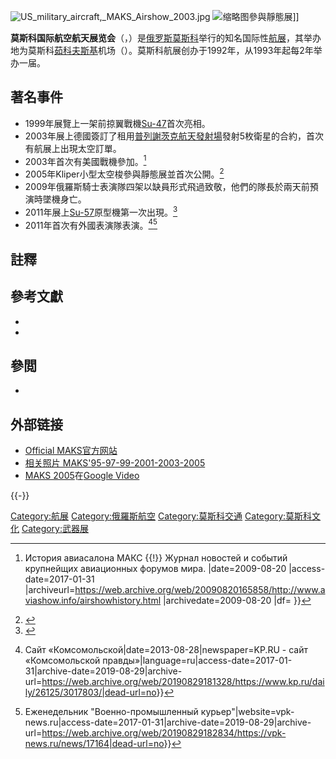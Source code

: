 {{Infobox recurring event
| name= МАКС-- Международный авиационно-космический салон<br/>莫斯科國際航空航天展覽會
| image= [[File:MAKS_Airshow_2015.jpg|300px]]
| caption= MAKS-2015
| status= 2年一度，定期舉辦
| genre= 航展
| dates= 
| frequency= 2年
| venue= [[茹科夫斯基国际机场|茹科夫斯基国际机场]]
| location    = [[莫斯科|莫斯科]]
| coordinates = {{coord|55|33|30|N|38|08|47|E|type:airport_source:kolossus-ruwiki|display=inline,title}}
| country     = {{RUS}}
| established = 1992
| last        = 2021年7月20-25日<ref>{{cite web|url=https://www.aviasalon.com/en/|title=MAKS-2021 will be held in Zhukovsky|date=22 December 2019|website=aviasalon.com|access-date=2021-08-12|archive-date=2022-03-21|archive-url=https://web.archive.org/web/20220321150813/https://aviasalon.com/en/|dead-url=no}}</ref>
| prev         = 
| next=
| attendance  = {{circa|452,300}}於2017年<ref name="aviasalon.com">{{cite web|url=https://aviasalon.com/en/news/the-results-of-the-maks-2019|title=The results of The MAKS-2019|date=22 December 2019|website=aviasalon.com|access-date=2021-08-12|archive-date=2021-08-12|archive-url=https://web.archive.org/web/20210812163750/https://aviasalon.com/en/news/the-results-of-the-maks-2019|dead-url=no}}</ref>
| activity= 
| organized   = 
| website= {{URL|http://www.aviasalon.com/en}}
}}
[[File:US_military_aircraft,_MAKS_Airshow_2003.jpg|thumb]]
[[File:Klipper_full-size_model.JPG|缩略图]]參與靜態展]]

'''莫斯科国际航空航天展览会'''（{{lang-ru|МАКС (Международный авиационно-космический салон)}}，{{lang-en|MAKS (International Aviation and Space Salon)}}）是[[俄罗斯|俄罗斯]][[莫斯科|莫斯科]]举行的知名国际性[[航展|航展]]，其举办地为莫斯科[[茹科夫斯基_(莫斯科州)|茹科夫斯基]]{{le|格罗莫夫试飞院|Gromov Flight Research Institute}}机场（{{lang|ru|Жуковский, ЛИИ им. М.М.Громова}}）。莫斯科航展创办于1992年，从1993年起每2年举办一届。

==著名事件==
*1999年展覽上一架前掠翼戰機[[Su-47|Su-47]]首次亮相。
*2003年展上德國簽訂了租用[[普列謝茨克航天發射場|普列謝茨克航天發射場]]發射5枚衛星的合約，首次有航展上出現太空訂單。
*2003年首次有美國戰機參加。<ref>{{Cite web|url=http://www.aviashow.info/airshowhistory.html |title=Авиасалоны мира. {{!}} История авиасалона МАКС {{!}} Журнал новостей и событий крупнейщих авиационных форумов мира. |date=2009-08-20 |access-date=2017-01-31  |archiveurl=https://web.archive.org/web/20090820165858/http://www.aviashow.info/airshowhistory.html |archivedate=2009-08-20 |df= }}</ref> 
*2005年Kliper小型太空梭參與靜態展並首次公開。<ref>{{Cite news|url=http://www.lenta.ru/articles/2005/08/22/maks/|title=МАКС-2005: космос|access-date=2017-01-31|archive-date=2016-04-22|archive-url=https://web.archive.org/web/20160422024400/https://lenta.ru/articles/2005/08/22/maks/|dead-url=no}}</ref> 
*2009年俄羅斯騎士表演隊四架以缺員形式飛過致敬，他們的隊長於兩天前預演時墜機身亡。
*2011年展上[[Su-57|Su-57]]原型機第一次出現。<ref>{{Cite news|url=http://lenta.ru/news/2011/08/21/final/|title=В Жуковском закрылся МАКС-2011|access-date=2017-01-31|archive-date=2021-01-21|archive-url=https://web.archive.org/web/20210121093715/https://lenta.ru/news/2011/08/21/final/|dead-url=no}}</ref>
*2011年首次有外國表演隊表演。<ref>{{Cite news|url=http://www.kp.ru/daily/26125/3017803/|title=МАКСимально высокий пилотаж|last=правды»|first=Комсомольская правда {{!}} Сайт «Комсомольской|date=2013-08-28|newspaper=KP.RU - сайт «Комсомольской правды»|language=ru|access-date=2017-01-31|archive-date=2019-08-29|archive-url=https://web.archive.org/web/20190829181328/https://www.kp.ru/daily/26125/3017803/|dead-url=no}}</ref><ref>{{Cite web|url=http://vpk-news.ru/news/17164|title=Путин не посетит МАКС-2013 {{!}} Еженедельник "Военно-промышленный курьер"|website=vpk-news.ru|access-date=2017-01-31|archive-date=2019-08-29|archive-url=https://web.archive.org/web/20190829182834/https://vpk-news.ru/news/17164|dead-url=no}}</ref>

==註釋==
{{reflist|2}}

==參考文獻==
{{refbegin}}
* {{книга|автор = Нагаев Ю. А.|часть = |заглавие = МАКС в России. Дорогами борьбы и побед
|оригинал = |ссылка = |ответственный = |издание = |место = Жуковский|издательство = ПК «Сервис»|год = 2005|том = |страницы = |страниц = 194|серия = |isbn = |тираж = 3 000}}{{ru icon}}
* {{книга|автор = Нагаев Ю. А.|часть = |заглавие = МАКС в России. От «Мосаэрошоу-92» до ТВК «России»|оригинал = |ссылка = |ответственный = |издание = |место =  |издательство = ООО «АртПартия»|год = 2009|том =|страницы =|страниц = 276|серия =|isbn =|тираж =}}{{ru icon}}
{{refend}}

==參閲==
*{{le|葛羅莫夫飛行研究院|Gromov Flight Research Institute}}

==外部链接==
*[https://web.archive.org/web/20070510072417/http://www.aviasalon.com/en/ Official MAKS官方网站]
*[http://www.foxbat.ru/maks/makc.htm 相关照片 MAKS'95-97-99-2001-2003-2005] {{Wayback|url=http://www.foxbat.ru/maks/makc.htm |date=20200222005636 }}
*[https://web.archive.org/web/20110617204405/http://video.google.com/videoplay?docid=-2979344652803798315 MAKS 2005]在[[Google_Video|Google Video]]
{{-}}
{{International Airshows|state=collapsed}}

[[Category:航展|Category:航展]]
[[Category:俄羅斯航空|Category:俄羅斯航空]]
[[Category:莫斯科交通|Category:莫斯科交通]]
[[Category:莫斯科文化|Category:莫斯科文化]]
[[Category:武器展|Category:武器展]]